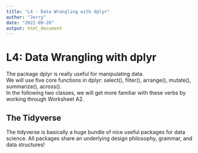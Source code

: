 ```yaml
---
title: "L4 - Data Wrangling with dplyr"
author: "Jerry"
date: "2022-09-20"
output: html_document
---
```


# L4: Data Wrangling with dplyr

The package dplyr is really useful for manipulating data.\
We will use five core functions in dplyr: select(), filter(), arrange(), mutate(), summarize(), across().\
In the following two classes, we will get more familiar with these verbs by working through Worksheet A2.

## The Tidyverse

The tidyverse is basically a huge bundle of nice useful packages for data science. All packages share an underlying design philosophy, grammar, and data structures!

